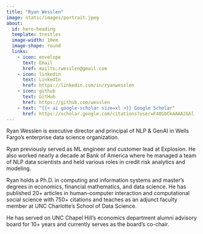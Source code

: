 ```yaml
---
title: "Ryan Wesslen"
image: static/images/portrait.jpeg
about:
  id: hero-heading
  template: trestles
  image-width: 10em
  image-shape: round
  links:
    - icon: envelope
      text: Email
      href: mailto:rwesslen@gmail.com
    - icon: linkedin
      text: LinkedIn
      href: https://linkedin.com/in/ryanwesslen
    - icon: github
      text: GitHub
      href: https://github.com/wesslen
    - text: "{{< ai google-scholar size=xl >}} Google Scholar"
      href: https://scholar.google.com/citations?user=F40SbCkAAAAJ&hl
---
```


:::{#hero-heading}

Ryan Wesslen is executive director and principal of NLP & GenAI in Wells Fargo's enterprise data science organization.

Ryan previously served as ML engineer and customer lead at Explosion. He also worked nearly a decade at Bank of America where he managed a team of NLP data scientists and held various roles in credit risk analytics and modeling. 

Ryan holds a Ph.D. in computing and information systems and master's degrees in economics, financial mathematics, and data science. He has published 20+ articles in human-computer interaction and computational social science with 750+ citations and teaches as an adjunct faculty member at UNC Charlotte's School of Data Science.

He has served on UNC Chapel Hill's economics department alumni advisory board for 10+ years and currently serves as the board's co-chair.

:::